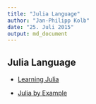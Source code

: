 ```yaml
---
title: "Julia Language"
author: "Jan-Philipp Kolb"
date: "25. Juli 2015"
output: md_document
---
```


## Julia Language


- [Learning Julia](http://julialang.org/learning/)

- [Julia by Example](https://juliabyexample.helpmanual.io/)


